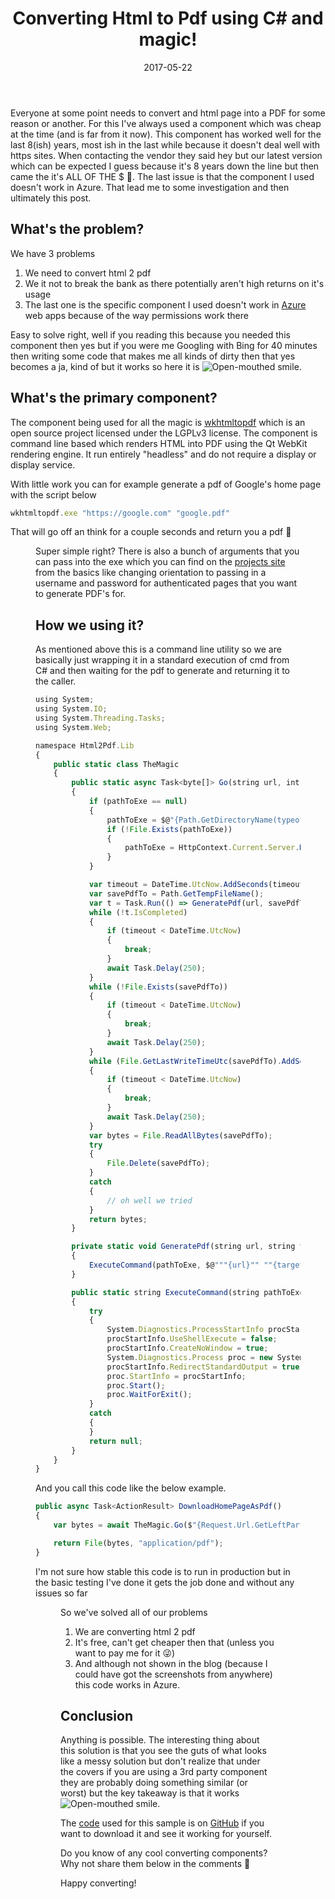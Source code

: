 ﻿---
title: 'Converting Html to Pdf using C# and magic!'
date: 2017-05-22
tags: ['Azure', 'Just Coding', 'GitHub Projects', 'Pdf-to-Html']
draft: false
summary: 'Everyone at some point needs to convert and html page into a PDF for some reason or another. For this I''ve always used a component which was cheap at the time (and is far from it now). This component has worked well for the last 8(ish) years, most ish in the last while because it doesn''t deal well with https sites. When contacting the vendor they said hey but our latest version which can be expected I guess because it''s 8 years down the line but then came the it''s ALL OF THE $ . The last issue is that the component I used doesn''t work in Azure. That lead me to some investigation and then ultimately this post.'
---


Everyone at some point needs to convert and html page into a PDF for some reason or another. For this I've always used a component which was cheap at the time (and is far from it now). This component has worked well for the last 8(ish) years, most ish in the last while because it doesn't deal well with https sites. When contacting the vendor they said hey but our latest version which can be expected I guess because it's 8 years down the line but then came the it's ALL OF THE $ 🙂. The last issue is that the component I used doesn't work in Azure. That lead me to some investigation and then ultimately this post.
 
## What's the problem?
 
We have 3 problems 
 
1. We need to convert html 2 pdf
2. We it not to break the bank as there potentially aren't high returns on it's usage
3. The last one is the specific component I used doesn't work in [Azure](https://go.beeming.net/1jyem8b) web apps because of the way permissions work there

Easy to solve right, well if you reading this because you needed this component then yes but if you were me Googling with Bing for 40 minutes then writing some code that makes me all kinds of dirty then that yes becomes a ja, kind of but it works so here it is ![Open-mouthed smile](https://gordonbeeming.com/images/emoticons/open-mouthed-smile.svg).
 
## What's the primary component?
 
The component being used for all the magic is [wkhtmltopdf](https://wkhtmltopdf.org/) which is an open source project licensed under the LGPLv3 license. The component is command line based which renders HTML into PDF using the Qt WebKit rendering engine. It run entirely "headless" and do not require a display or display service.
 
With little work you can for example generate a pdf of Google's home page with the script below


```javascript
wkhtmltopdf.exe "https://google.com" "google.pdf"
```


That will go off an think for a couple seconds and return you a pdf 🙂
 
<Figure key="/images/fefb7f78c98a488d8523b530d999e313.png" src="/images/fefb7f78c98a488d8523b530d999e313.png" alt="PDF generated from Google homepage using wkhtmltopdf" width="0" height="0" caption="Sample PDF of Google homepage created by wkhtmltopdf" />
 
Super simple right? There is also a bunch of arguments that you can pass into the exe which you can find on the [projects site](https://wkhtmltopdf.org/usage/wkhtmltopdf.txt) from the basics like changing orientation to passing in a username and password for authenticated pages that you want to generate PDF's for.
 
## How we using it?
 
As mentioned above this is a command line utility so we are basically just wrapping it in a standard execution of cmd from C# and then waiting for the pdf to generate and returning it to the caller.


```javascript
using System;
using System.IO;
using System.Threading.Tasks;
using System.Web;

namespace Html2Pdf.Lib
{
    public static class TheMagic
    {
        public static async Task<byte[]> Go(string url, int timeoutInSeconds = 30, string pathToExe = null)
        {
            if (pathToExe == null)
            {
                pathToExe = $@"{Path.GetDirectoryName(typeof(TheMagic).Assembly.Location)}\wkhtmltopdf.exe";
                if (!File.Exists(pathToExe))
                {
                    pathToExe = HttpContext.Current.Server.MapPath("~/bin/wkhtmltopdf.exe");
                }
            }

            var timeout = DateTime.UtcNow.AddSeconds(timeoutInSeconds);
            var savePdfTo = Path.GetTempFileName();
            var t = Task.Run(() => GeneratePdf(url, savePdfTo, pathToExe));
            while (!t.IsCompleted)
            {
                if (timeout < DateTime.UtcNow)
                {
                    break;
                }
                await Task.Delay(250);
            }
            while (!File.Exists(savePdfTo))
            {
                if (timeout < DateTime.UtcNow)
                {
                    break;
                }
                await Task.Delay(250);
            }
            while (File.GetLastWriteTimeUtc(savePdfTo).AddSeconds(2) >= DateTime.UtcNow)
            {
                if (timeout < DateTime.UtcNow)
                {
                    break;
                }
                await Task.Delay(250);
            }
            var bytes = File.ReadAllBytes(savePdfTo);
            try
            {
                File.Delete(savePdfTo);
            }
            catch
            {
                // oh well we tried
            }
            return bytes;
        }

        private static void GeneratePdf(string url, string targetLocation, string pathToExe)
        {
            ExecuteCommand(pathToExe, $@"""{url}"" ""{targetLocation}""");
        }

        public static string ExecuteCommand(string pathToExe, string args)
        {
            try
            {
                System.Diagnostics.ProcessStartInfo procStartInfo = new System.Diagnostics.ProcessStartInfo(pathToExe, args);
                procStartInfo.UseShellExecute = false;
                procStartInfo.CreateNoWindow = true;
                System.Diagnostics.Process proc = new System.Diagnostics.Process();
                procStartInfo.RedirectStandardOutput = true;
                proc.StartInfo = procStartInfo;
                proc.Start();
                proc.WaitForExit();
            }
            catch
            {
            }
            return null;
        }
    }
}
```


And you call this code like the below example.


```javascript
public async Task<ActionResult> DownloadHomePageAsPdf()
{
    var bytes = await TheMagic.Go($"{Request.Url.GetLeftPart(UriPartial.Authority)}/Home");

    return File(bytes, "application/pdf");
}
```


I'm not sure how stable this code is to run in production but in the basic testing I've done it gets the job done and without any issues so far
 
<Figure key="/images/f12c9e84888f4bb682d0ca6b6c59a081.png" src="/images/f12c9e84888f4bb682d0ca6b6c59a081.png" alt="Sample PDF generated by the C# code" width="0" height="0" caption="Example PDF generated by the C# wrapper for wkhtmltopdf" />
 
So we've solved all of our problems
 
1. We are converting html 2 pdf
2. It's free, can't get cheaper then that (unless you want to pay me for it 😜)
3. And although not shown in the blog (because I could have got the screenshots from anywhere) this code works in Azure.

## Conclusion
 
Anything is possible. The interesting thing about this solution is that you see the guts of what looks like a messy solution but don't realize that under the covers if you are using a 3rd party component they are probably doing something similar (or worst) but the key takeaway is that it works ![Open-mouthed smile](https://gordonbeeming.com/images/emoticons/open-mouthed-smile.svg). 
 
The [code](https://go.beeming.net/2q4E50H) used for this sample is on [GitHub](https://go.beeming.net/1PnPzPb) if you want to download it and see it working for yourself.
 
Do you know of any cool converting components? Why not share them below in the comments 🙂
 
Happy converting!


